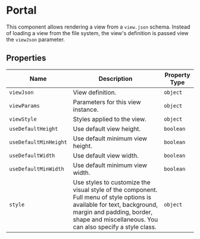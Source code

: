 # Portal

This component allows rendering a view from a `view.json` schema.
Instead of loading a view from the file system, the view's definition is passed view the `viewJson` parameter.

## Properties

<APITable>

| Name | Description | Property Type |
| -- | -- | -- |
| `viewJson` | View definition. | `object` |
| `viewParams` | Parameters for this view instance. | `object` | 
| `viewStyle` | Styles applied to the view. | `object` |
| `useDefaultHeight` | Use default view height. | `boolean` |
| `useDefaultMinHeight` | Use default minimum view height. | `boolean` |
| `useDefaultWidth` | Use default view width. | `boolean` |
| `useDefaultMinWidth` | Use default minimum view width. | `boolean` |
| `style` | Use styles to customize the visual style of the component. Full menu of style options is available for text, background, margin and padding, border, shape and miscellaneous. You can also specify a style class. | `object` | 

</APITable>